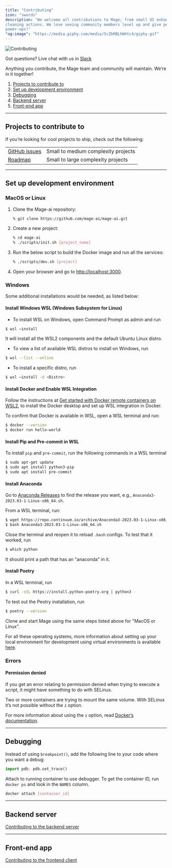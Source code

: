 ```yaml
---
title: "Contributing"
icon: "swords"
description: "We welcome all contributions to Mage; from small UI enhancements to brand new
cleaning actions. We love seeing community members level up and give people
power-ups!"
"og:image": "https://media.giphy.com/media/5cZbRBLhW4tc4/giphy.gif"
---
```


<Frame>
  <img alt="Contributing" src="https://media.giphy.com/media/5cZbRBLhW4tc4/giphy.gif" />
</Frame>

Got questions? Live chat with us in [Slack](https://www.mage.ai/chat)

Anything you contribute, the Mage team and community will maintain. We’re in it together!

1. [Projects to contribute to](#projects-to-contribute-to)
2. [Set up development environment](#set-up-development-environment)
3. [Debugging](#debugging)
4. [Backend server](#backend-server)
5. [Front-end app](#front-end-app)

---

## Projects to contribute to

If you’re looking for cool projects to ship, check out the following:

|                                                            |                                     |
| ---------------------------------------------------------- | ----------------------------------- |
| [GitHub issues](https://github.com/mage-ai/mage-ai/issues) | Small to medium complexity projects |
| [Roadmap](https://airtable.com/shrJctaGt4tvU27uF/tbl5bIlFkk2KhCpL4)| Small to large complexity projects  |

---

## Set up development environment

### MacOS or Linux

1. Clone the Mage-ai repository:
   ```bash
   % git clone https://github.com/mage-ai/mage-ai.git
   ```
2. Create a new project:
   ```bash
   % cd mage-ai
   % ./scripts/init.sh [project_name]
   ```
3. Run the below script to build the Docker image and run all the services:
   ```bash
   % ./scripts/dev.sh [project]
   ```
4. Open your browser and go to [http://localhost:3000](http://localhost:3000).

### Windows

Some additional installations would be needed, as listed below:

#### Install Windows WSL (Windows Subsystem for Linux)

* To install WSL on Windows, open Command Prompt as admin and run
```bash
$ wsl –install
```
It will install all the WSL2 components and the default Ubuntu Linux distro.
* To view a list of available WSL distros to install on Windows, run
```bash
$ wsl --list --online
```
* To install a specific distro, run
```bash
$ wsl –install -d <Distro>
```

#### Install Docker and Enable WSL Integration

Follow the instructions at [Get started with Docker remote containers on WSL2](https://learn.microsoft.com/en-us/windows/wsl/tutorials/wsl-containers), to install the Docker desktop and set up WSL integration in Docker.

To confirm that Docker is available in WSL, open a WSL terminal and run:
```bash
$ docker --version
$ docker run hello-world
```

#### Install Pip and Pre-commit in WSL

To install `pip` and `pre-commit`, run the following commands in a WSL terminal
```bash
$ sudo apt-get update
$ sudo apt install python3-pip
$ sudo apt install pre-commit
```

#### Install Anaconda

Go to [Anaconda Releases](https://repo.continuum.io/archive) to find the release you want, e.g., `Anaconda3-2023.03-1-Linux-x86_64.sh`.

From a WSL terminal, run:
```bash
$ wget https://repo.continuum.io/archive/Anaconda3-2023.03-1-Linux-x86_64.sh
$ bash Anaconda3-2023.03-1-Linux-x86_64.sh
```
Close the terminal and reopen it to reload `.bash` configs. To test that it worked, run
```bash
$ which python
```
It should print a path that has an "anaconda" in it.

#### Install Poetry
In a WSL terminal, run
```bash
$ curl -sSL https://install.python-poetry.org | python3 -
```
To test out the Peotry installation, run
```bash
$ poetry --version
```

Clone and start Mage using the same steps listed above for "MacOS or Linux".

For all these operating systems, more information about setting up your local environment for development using virtual environments is available [here](https://github.com/mage-ai/mage-ai/blob/master/README_dev.md).

### Errors

#### Permission denied

If you get an error relating to permission denied when trying to execute a script,
it might have something to do with SELinux.

Two or more containers are trying to mount the same volume. With SELinux it’s not possible without
the `z` option.

For more information about using the `z` option,
read [Docker’s documentation](https://docs.docker.com/storage/bind-mounts/).

---

## Debugging

Instead of using `breakpoint()`, add the following line to your code where you
want a debug:

```python
import pdb; pdb.set_trace()
```

Attach to running container to use debugger. To get the container ID, run
`docker ps` and look in the `NAMES` column.

```bash
docker attach [container_id]
```

---

## Backend server

[Contributing to the backend server](/contributing/backend/overview)

---

## Front-end app

[Contributing to the frontend client](/contributing/frontend/overview)
